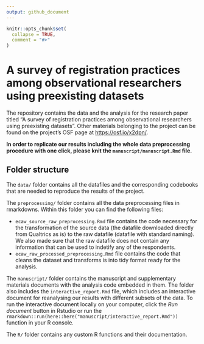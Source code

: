 ```yaml
---
output: github_document
---
```


<!-- README.md is generated from README.Rmd. Please edit that file -->

```r
knitr::opts_chunk$set(
  collapse = TRUE,
  comment = "#>"
)
```

# A survey of registration practices among observational researchers using preexisting datasets

The repository contains the data and the analysis for the research paper titled "A survey of registration practices among observational researchers using preexisting datasets". Other materials belonging to the project can be found on the project's OSF page at [https://osf.io/x2dpn/](https://osf.io/x2dpn/).

__In order to replicate our results including the whole data preprocessing procedure with one click, please knit the `manuscript/manuscript.Rmd` file.__

## Folder structure

The `data/` folder contains all the datafiles and the corresponding codebooks that are needed to reproduce the results of the project.

The `preprocessing/` folder contains all the data preprocessing files in rmarkdowns. Within this folder you can find the following files:

  * `ecaw_source_raw_preprocessing.Rmd` file contains the code necessary for the transformation of the source data (the datafile downloaded directly from Qualtrics as is) to the raw datafile (datafile with standard naming). We also made sure that the raw datafile does not contain any information that can be used to indetify any of the respondents.
  * `ecaw_raw_processed_preprocessing.Rmd` file contains the code that cleans the dataset and transforms is into tidy format ready for the analysis.

The `manuscript/` folder contains the manuscript and supplementary materials documents with the analysis code embedded in them. The folder also includes the `interactive_report.Rmd` file, which includes an interactive document for reanalysing our results with different subsets of the data. To run the interactive document locally on your computer, click the _Run document_ button in Rstudio or run the `rmarkdown::run(here::here("manuscript/interactive_report.Rmd"))` function in your R console.

The `R/` folder contains any custom R functions and their documentation.

